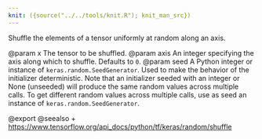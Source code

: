 ```yaml
---
knit: ({source("../../tools/knit.R"); knit_man_src})
---
```

Shuffle the elements of a tensor uniformly at random along an axis.

@param x The tensor to be shuffled.
@param axis An integer specifying the axis along which to shuffle. Defaults to
    `0`.
@param seed A Python integer or instance of
    `keras.random.SeedGenerator`.
    Used to make the behavior of the initializer
    deterministic. Note that an initializer seeded with an integer
    or None (unseeded) will produce the same random values
    across multiple calls. To get different random values
    across multiple calls, use as seed an instance
    of `keras.random.SeedGenerator`.

@export
@seealso
+ <https://www.tensorflow.org/api_docs/python/tf/keras/random/shuffle>
